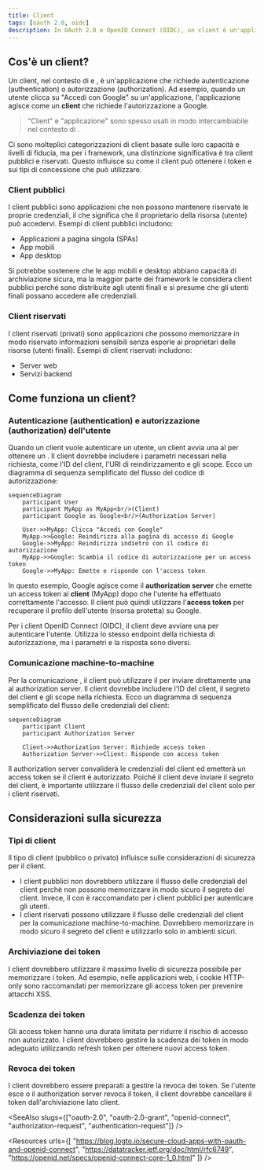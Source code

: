 ```yaml
---
title: Client
tags: [oauth 2.0, oidc]
description: In OAuth 2.0 e OpenID Connect (OIDC), un client è un'applicazione che richiede autenticazione (authentication) o autorizzazione (authorization) per conto di un utente o di se stessa. I client possono essere pubblici o riservati (privati) e utilizzano diversi tipi di concessione per ottenere i token.
---
```


## Cos'è un client?

Un client, nel contesto di <Ref slug="oauth-2.0" /> e <Ref slug="openid-connect" />, è un'applicazione che richiede autenticazione (authentication) o autorizzazione (authorization). Ad esempio, quando un utente clicca su "Accedi con Google" su un'applicazione, l'applicazione agisce come un **client** che richiede l'autorizzazione a Google.

> "Client" e "applicazione" sono spesso usati in modo intercambiabile nel contesto di <Ref slug="iam" />.

Ci sono molteplici categorizzazioni di client basate sulle loro capacità e livelli di fiducia, ma per i framework, una distinzione significativa è tra client pubblici e riservati. Questo influisce su come il client può ottenere i token e sui tipi di concessione che può utilizzare.

### Client pubblici

I client pubblici sono applicazioni che non possono mantenere riservate le proprie credenziali, il che significa che il proprietario della risorsa (utente) può accedervi. Esempi di client pubblici includono:

- Applicazioni a pagina singola (SPAs)
- App mobili
- App desktop

Si potrebbe sostenere che le app mobili e desktop abbiano capacità di archiviazione sicura, ma la maggior parte dei framework le considera client pubblici perché sono distribuite agli utenti finali e si presume che gli utenti finali possano accedere alle credenziali.

### Client riservati

I client riservati (privati) sono applicazioni che possono memorizzare in modo riservato informazioni sensibili senza esporle ai proprietari delle risorse (utenti finali). Esempi di client riservati includono:

- Server web
- Servizi backend

## Come funziona un client?

### Autenticazione (authentication) e autorizzazione (authorization) dell'utente

Quando un client vuole autenticare un utente, un client avvia una <Ref slug="authorization-request" /> al <Ref slug="authorization-server" /> per ottenere un <Ref slug="access-token" />. Il client dovrebbe includere i parametri necessari nella richiesta, come l'ID del client, l'URI di reindirizzamento e gli scope. Ecco un diagramma di sequenza semplificato del flusso del codice di autorizzazione:

```mermaid
sequenceDiagram
    participant User
    participant MyApp as MyApp<br/>(Client)
    participant Google as Google<br/>(Authorization Server)

    User->>MyApp: Clicca "Accedi con Google"
    MyApp->>Google: Reindirizza alla pagina di accesso di Google
    Google->>MyApp: Reindirizza indietro con il codice di autorizzazione
    MyApp->>Google: Scambia il codice di autorizzazione per un access token
    Google->>MyApp: Emette e risponde con l'access token
```

In questo esempio, Google agisce come il **authorization server** che emette un access token al **client** (MyApp) dopo che l'utente ha effettuato correttamente l'accesso. Il client può quindi utilizzare l'**access token** per recuperare il profilo dell'utente (risorsa protetta) su Google.

Per i client OpenID Connect (OIDC), il client deve avviare una <Ref slug="authentication-request" /> per autenticare l'utente. Utilizza lo stesso endpoint della richiesta di autorizzazione, ma i parametri e la risposta sono diversi.

### Comunicazione machine-to-machine

Per la comunicazione <Ref slug="machine-to-machine" />, il client può utilizzare il <Ref slug="client-credentials-flow" /> per inviare direttamente una <Ref slug="token-request" /> al authorization server. Il client dovrebbe includere l'ID del client, il segreto del client e gli scope nella richiesta. Ecco un diagramma di sequenza semplificato del flusso delle credenziali del client:

```mermaid
sequenceDiagram
    participant Client
    participant Authorization Server

    Client->>Authorization Server: Richiede access token
    Authorization Server->>Client: Risponde con access token
```

Il authorization server convaliderà le credenziali del client ed emetterà un access token se il client è autorizzato. Poiché il client deve inviare il segreto del client, è importante utilizzare il flusso delle credenziali del client solo per i client riservati.

## Considerazioni sulla sicurezza

### Tipi di client

Il tipo di client (pubblico o privato) influisce sulle considerazioni di sicurezza per il client.

- I client pubblici non dovrebbero utilizzare il flusso delle credenziali del client perché non possono memorizzare in modo sicuro il segreto del client. Invece, il <Ref slug="authorization-code-flow" /> con <Ref slug="pkce" /> è raccomandato per i client pubblici per autenticare gli utenti.
- I client riservati possono utilizzare il flusso delle credenziali del client per la comunicazione machine-to-machine. Dovrebbero memorizzare in modo sicuro il segreto del client e utilizzarlo solo in ambienti sicuri.

### Archiviazione dei token

I client dovrebbero utilizzare il massimo livello di sicurezza possibile per memorizzare i token. Ad esempio, nelle applicazioni web, i cookie HTTP-only sono raccomandati per memorizzare gli access token per prevenire attacchi XSS.

### Scadenza dei token

Gli access token hanno una durata limitata per ridurre il rischio di accesso non autorizzato. I client dovrebbero gestire la scadenza dei token in modo adeguato utilizzando <Ref slug="refresh-token">refresh token</Ref> per ottenere nuovi access token.

### Revoca dei token

I client dovrebbero essere preparati a gestire la revoca dei token. Se l'utente esce o il authorization server revoca il token, il client dovrebbe cancellare il token dall'archiviazione lato client.

<SeeAlso slugs={["oauth-2.0", "oauth-2.0-grant", "openid-connect", "authorization-request", "authentication-request"]} />

<Resources
  urls={[
    "https://blog.logto.io/secure-cloud-apps-with-oauth-and-openid-connect",
    "https://datatracker.ietf.org/doc/html/rfc6749",
    "https://openid.net/specs/openid-connect-core-1_0.html"
  ]}
/>